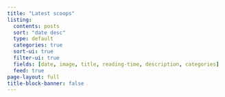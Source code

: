 ```yaml
---
title: "Latest scoops"
listing:
  contents: posts
  sort: "date desc"
  type: default
  categories: true
  sort-ui: true
  filter-ui: true
  fields: [date, image, title, reading-time, description, categories]
  feed: true
page-layout: full
title-block-banner: false
---
```

